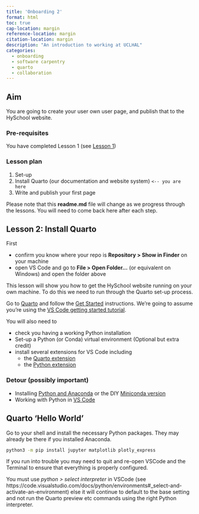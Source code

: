 ```yaml
---
title: 'Onboarding 2'
format: html
toc: true
cap-location: margin
reference-location: margin
citation-location: margin
description: "An introduction to working at UCLHAL"
categories: 
  - onboarding
  - software carpentry
  - quarto
  - collaboration
---
```


## Aim 

You are going to create your user own user page, and publish that to the HySchool website.

### Pre-requisites

You have completed Lesson 1 (see [Lesson 1](onboarding-1.qmd))

### Lesson plan

1. Set-up 
2. Install Quarto (our documentation and website system) `<-- you are here`
3. Write and publish your first page

Please note that this **readme.md** file will change as we progress through the lessons. You will need to come back here after each step.

## Lesson 2: Install Quarto

First

- confirm you know where your repo is **Repository > Show in Finder** on your machine
- open VS Code and go to **File > Open Folder...** (or equivalent on Windows) and open the folder above

This lesson will show you how to get the HySchool website running on your own machine. To do this we need to run through the Quarto set-up process.

Go to [Quarto](https://quarto.org) and follow the [Get Started](https://quarto.org/docs/get-started/) instructions. We're going to assume you're using the [VS Code getting started tutorial](https://quarto.org/docs/get-started/hello/vscode.html).

You will also need to

- check you having a working Python installation
- Set-up a Python (or Conda) virtual environment (Optional but extra credit)
- install several extensions for VS Code including
  - the [Quarto extension](https://marketplace.visualstudio.com/items?itemName=quarto.quarto)
  - the [Python extension](https://marketplace.visualstudio.com/items?itemName=ms-python.python)


### Detour (possibly important)

- Installing [Python and Anaconda](https://carpentries.github.io/workshop-template/#python) or the DIY [Miniconda version](https://docs.conda.io/en/latest/miniconda.html)
- Working with Python in [VS Code](https://code.visualstudio.com/docs/languages/python)
  

## Quarto 'Hello World'

Go to your shell and install the necessary Python packages. They may already be there if you installed Anaconda.

```sh
python3 -m pip install jupyter matplotlib plotly_express
```

If you run into trouble you may need to quit and re-open VSCode and the Terminal to ensure that everything is properly configured.

You must use *python > select interpreter* in VSCode (see https://code.visualstudio.com/docs/python/environments#_select-and-activate-an-environment) else it will continue to default to the base setting and not run the Quarto preview etc commands using the right Python interpreter.
